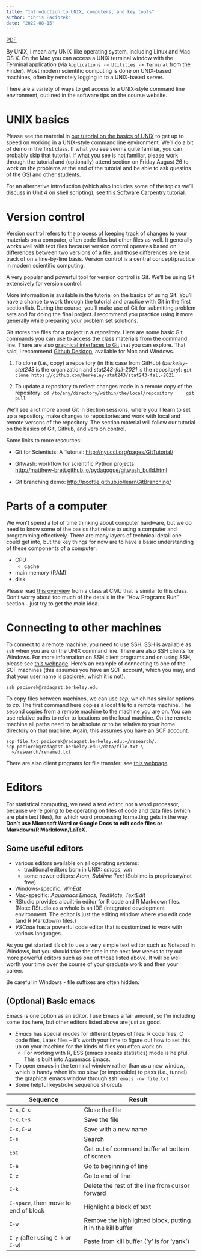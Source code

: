 ```yaml
---
title: "Introduction to UNIX, computers, and key tools"
author: "Chris Paciorek"
date: "2022-08-15"
---
```


[PDF](./unit1-unix.pdf){.btn .btn-primary}

By UNIX, I mean any UNIX-like operating system, including Linux and Mac
OS X. On the Mac you can access a UNIX terminal window with the Terminal
application (via `Applications -> Utilities -> Terminal` from the
Finder). Most modern scientific computing is done on UNIX-based
machines, often by remotely logging in to a UNIX-based server.

There are a variety of ways to get access to a UNIX-style command line
environment, outlined in the software tips on the course website.


# UNIX basics

Please see the material in [our tutorial on the basics of
UNIX](https://berkeley-scf.github.io/tutorial-unix-basics) to get up
to speed on working in a UNIX-style command line environment. We'll do a
bit of demo in the first class. If what you see seems quite familiar,
you can probably skip that tutorial. If what you see is not familiar,
please work through the tutorial and (optionally) attend section on
Friday August 26 to work on the problems at the end of the tutorial and
be able to ask questins of the GSI and other students.

For an alternative introduction (which also includes some of the topics
we'll discuss in Unit 4 on shell scripting), see [this Software
Carpentry tutorial](https://swcarpentry.github.io/shell-novice).

# Version control

Version control refers to the process of keeping track of changes to
your materials on a computer, often code files but other files as well.
It generally works well with text files because version control operates
based on differences between two versions of a file, and those
differences are kept track of on a line-by-line basis. Version control
is a central concept/practice in modern scientific computing.

A very popular and powerful tool for version control is Git. We'll be
using Git extensively for version control.

More information is available in the tutorial on the basics of using
Git. You'll have a chance to work through the tutorial and practice with
Git in the first section/lab. During the course, you'll make use of Git
for submitting problem sets and for doing the final project. I recommend
you practice using it more generally while preparing your problem set
solutions.

Git stores the files for a project in a *repository*. Here are some
basic Git commands you can use to access the class materials from the
command line. There are also [graphical interfaces to
Git](https://git-scm.com/downloads) that you can explore. That said, I
recommend [Github Desktop](https://desktop.github.com), available for
Mac and Windows.

1.  To clone (i.e., copy) a repository (in this case from GitHub)
    (*berkeley-stat243* is the organization and *stat243-fall-2021* is the
    repository):
    ```
    git clone https://github.com/berkeley-stat243/stat243-fall-2021
    ```

2.  To update a repository to reflect changes made in a remote copy of
    the repository:
    ```
    cd /to/any/directory/within/the/local/repository
    git pull
    ```

We'll see a lot more about Git in Section sessions, where you'll learn to set up
a repository, make changes to repositories and work with local and
remote versons of the repository. The section material will follow our
tutorial on the basics of Git, Github, and version control.

Some links to more resources:

-   Git for Scientists: A Tutorial:
    <http://nyuccl.org/pages/GitTutorial/>

-   Gitwash: workflow for scientific Python projects:\
    <http://matthew-brett.github.io/pydagogue/gitwash_build.html>

-   Git branching demo: <http://pcottle.github.io/learnGitBranching/>

# Parts of a computer

We won't spend a lot of time thinking about computer hardware, but we do
need to know some of the basics that relate to using a computer and
programming effectively. There are many layers of technical detail one
could get into, but the key things for now are to have a basic
understanding of these components of a computer:

-   CPU
    -   cache
-   main memory (RAM)
-   disk

Please read [this overview](https://36-750.github.io/tools/computer-architecture/) from a
class at CMU that is similar to this class. Don't worry about too much
of the details in the "How Programs Run" section - just try to get the
main idea.

# Connecting to other machines

To connect to a remote machine, you need to use SSH. SSH is available as
`ssh` when you are on the UNIX command line. There are also SSH clients
for Windows. For more information on SSH client programs and on using
SSH, please see [this
webpage](http://statistics.berkeley.edu/computing/ssh). Here's an
example of connecting to one of the SCF machines (this assumes you have
an SCF account, which you may, and that your user name is paciorek,
which it is not).

```
ssh paciorek@radagast.berkeley.edu
```

To copy files between machines, we can use *scp*, which has similar
options to *cp*. The first command here copies a local file to a remote
machine. The second copies from a remote machine to the machine you are
on. You can use relative paths to refer to locations on the local
machine. On the remote machine all paths need to be absolute or to be
relative to your home directory on that machine. Again, this assumes you
have an SCF account.

```
scp file.txt paciorek@radagast.berkeley.edu:~/research/.
scp paciorek@radagast.berkeley.edu:/data/file.txt \
  ~/research/renamed.txt
```

There are also client programs for file transfer; see [this
webpage](http://statistics.berkeley.edu/computing/copying-files).

# Editors

For statistical computing, we need a text editor, not a word processor,
because we're going to be operating on files of code and data files
(which are plain text files), for which word processing formatting gets
in the way. **Don't use Microsoft Word or Google Docs to edit code files
or Markdown/R Markdown/LaTeX.**

## Some useful editors

-   various editors available on all operating systems:
    -   traditional editors born in UNIX: *emacs*, *vim*
    -   some newer editors: *Atom*, *Sublime Text* (Sublime is
        proprietary/not free)
-   Windows-specific: *WinEdt*
-   Mac-specific: *Aquamacs Emacs, TextMate, TextEdit*
-   RStudio provides a built-in editor for R code and R Markdown files.
    (Note: RStudio as a whole is an IDE (integrated development environment.
    The editor is just the editing window where you edit code (and R
    Markdown) files.)
-   *VSCode* has a powerful code editor that is customized to work with
    various languages.

As you get started it's ok to use a very simple text editor such as
Notepad in Windows, but you should take the time in the next few weeks
to try out more powerful editors such as one of those listed above. It
will be well worth your time over the course of your graduate work and
then your career.

Be careful in Windows - file suffixes are often hidden.

## (Optional) Basic emacs

Emacs is one option as an editor. I use Emacs a fair amount, so I'm
including some tips here, but other editors listed above are just as
good.

-   *Emacs* has special modes for different types of files: R code
    files, C code files, Latex files -- it's worth your time to figure
    out how to set this up on your machine for the kinds of files you
    often work on
    -   For working with R, ESS (emacs speaks statistics) mode is
        helpful. This is built into Aquamacs Emacs. 
-   To open emacs in the terminal window rather than as a new window,
    which is handy when it's too slow (or impossible) to pass (i.e.,
    tunnel) the graphical emacs window through ssh:
    ```
    emacs -nw file.txt 
    ```
-   Some helpful keystroke sequence shorcuts

|                      Sequence               |                             Result                     |
|----------------------------------------|-------------------------------------------------------------|
|                     `C-x,C-c`            |                            Close the file|
|                     `C-x,C-s`             |                            Save the file|
|                     `C-x,C-w`             |                        Save with a new name|
|                       `C-s`               |                               Search|
|                       `ESC`               |            Get out of command buffer at bottom of screen|
|                       `C-a`               |                       Go to beginning of line|
|                       `C-e`               |                          Go to end of line|
|                       `C-k`               |           Delete the rest of the line from cursor forward|
|       `C-space`*,* then move to end of block   |                 Highlight a block of text|
|                       `C-w`                 |   Remove the highlighted block, putting it in the kill buffer|
|       `C-y` *(*after using `C-k` or `C-w`*)*   |        Paste from kill buffer ('y' is for 'yank')|

 

